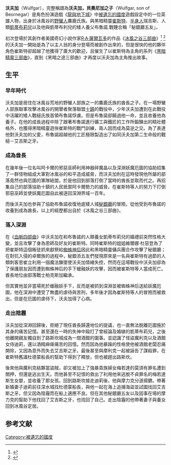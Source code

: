 
'''沃夫加'''（Wulfgar），完整稱謂為'''沃夫加，貝奧尼加之子'''（Wulfgar, son of Beornegar）是角色扮演遊戲《[[龍與地下城|龍與地下城]]》中[[被遺忘的國度|被遺忘的國度]]遊戲設定中的一位英雄人物，出身於冰風谷的[[野蠻人|野蠻人]]麋鹿氏族。與黑暗精靈[[崔斯特|崔斯特]]、[[半身人|半身人]]瑞吉斯、人類[[凱蒂布莉兒|凱蒂布莉兒]]以及他與凱蒂布利兒的矮人養父布魯諾.戰錘合稱「秘銀廳五友」。

初次登場於其創作者美國奇幻小說作家[[R·A·薩爾瓦多|R·A·薩爾瓦多]]的作品《[[冰風之谷三部曲|冰風之谷三部曲]]》<ref>{{Cite web |url=http://catalog.ebay.com/_W0QQ_fclsZ1QQ_pidZ2359494QQ_tabZ3QQ_uvidZ10000000000593398 |title=Thousand Orcs by R. A. Salvatore (2003)<!-- Bot generated title --> |accessdate=2013-05-17 |archive-date=2013-01-22 |archive-url=https://archive.is/20130122013649/http://catalog.ebay.com/_W0QQ_fclsZ1QQ_pidZ2359494QQ_tabZ3QQ_uvidZ10000000000593398 |dead-url=no }}</ref>
<ref>{{Cite web |url=http://catalog.ebay.com/The-Spine-of-the-World_0786914041_9780786914043_W0QQ_dl1ZBooksQQ_dl2ZBooksQQ_dl3ZBooksQQ_fclsZ1QQ_pidZ1666527QQ_tabZ3 |title=The Spine of the World by R. A. Salvatore (2000) |accessdate=2013-05-17 |archive-date=2013-01-21 |archive-url=https://archive.is/20130121213907/http://catalog.ebay.com/The-Spine-of-the-World_0786914041_9780786914043_W0QQ_dl1ZBooksQQ_dl2ZBooksQQ_dl3ZBooksQQ_fclsZ1QQ_pidZ1666527QQ_tabZ3 |dead-url=no }}</ref>的沃夫加一開始是為了以主人翁的身分登場而被創作出來的，但是很快的他的夥伴角色崔斯特卻超越了他獲得了廣大的歡迎，且催生了以崔斯特為主角的系列《[[黑暗精靈三部曲|黑暗精靈三部曲]]》，直到《黑暗之途三部曲》才再度以沃夫加為主角推出故事。

==生平==
===早年時代===
沃夫加是居住在冰風谷荒地的野蠻人部族之一的麋鹿氏族的酋長之子。在一場野蠻人部族聯軍攻擊冰風谷的開墾者聚落聯盟[[十鎮|十鎮]]的戰役中，少年沃夫加遭到在此戰役中活躍的矮人戰槌氏族首領布魯諾俘虜。但是布魯諾卻饒過他一命，並且收養他為養子。在他的成長過程中除了跟著布魯諾進行礦工與鐵匠的工作所鍛鍊出的精壯體格外，也獲得黑暗精靈遊俠崔斯特的戰鬥訓練，兩人因而成為莫逆之交。為了表達他對沃夫加的父愛，布魯諾超越他的工匠極限製造出了如同沃夫加第二生命般的戰槌－艾吉斯之牙。
===成為酋長===
在幾年後一位名叫阿卡爾的邪惡巫師利用神器碎魔晶以及深淵妖魔厄圖的協助招集了一群怪物組成大軍對冰風谷的和平造成威脅，而沃夫加則在這時發現他所屬的部落竟然也與厄圖的軍隊結盟。於是他回到部落打倒了當時的酋長並取而代之。再招集自己的部落協助十鎮的人民抵禦阿卡爾勢力的威脅。在崔斯特等人的努力下打倒邪惡巫師並使妖魔厄圖自此被逐回深淵界域一百年。

而後沃夫加也參與了協助布魯諾收復地底矮人城[[秘銀廳|秘銀廳]]的冒險。從他受到布魯諾的收養到成為酋長，以上的經歷都出自於《冰風之谷三部曲》。
===落入深淵===
在《[[血脈四部曲|血脈四部曲]]》中沃夫加在和布魯諾的人類養女凱蒂布莉兒的婚禮前突然性格大變，並且攻擊了身為恩師及好友的崔斯特。同時崔斯特的姐姐維爾娜·杜惡登為了把崔斯特這個叛徒抓來獻祭給[[蜘蛛神后|蜘蛛神后]]因此和黑暗精靈傭兵團合作攻擊了秘銀廳；在對抗入侵的卓爾族的過程中，秘銀添五友們發現原來是一名與崔斯特有過節的人類刺客恩崔立利用一個魔法鍊墜使沃夫加情緒失控，然而在這場戰役中沃夫加卻為了保護朋友因而遭到蜘蛛神后的手下蠟融妖的攻擊，因而被崔斯特等人當成死亡。酋長地位由部落戰士柏克斯加繼承。

但其實他並非當場死於蠟融妖手下，反而是被抓到深淵並被蜘蛛神后送給妖魔厄圖，他在深淵中遭受了無盡的虐待與苦刑，多年後才因為崔斯特等人的冒險而被救出，但是在厄圖的虐待下，沃夫加得了心病。

===走出陰霾===
沃夫加從深淵回歸後，拒絕了現任酋長歸還地位的提議，也一直無法脫離厄圖施於其身的痛苦記憶。甚至還在一時的失神中毆打了曾經論及婚嫁的凱蒂布莉兒，之後他離開親友獨自到了路斯坎城成為一間酒館的圍事。並認識了怪盜魔利克以及酒館女侍迪莉，還以酒精麻痺痛苦的回憶。然而因為他暴躁的性格使他被酒館老闆忍痛開除，又因為意外而失去艾吉斯之牙。最後甚至與摩利克一起被誣告了謀殺罪，在崔斯特舊識杜德蒙船長的幫助下得到了釋放，但也被趕出路斯坎。

後來他與魔利克結夥當盜賊，卻又被加上了強暴貴族婦女梅若達的莫須有罪名遭到關押，但還是逃出生天。而他甚至不記恨的救出了利用他來逃脫不貞罪名的梅若達斯生女嬰，並收養了那女孩。回到路斯坎接走迪莉後，他與摩力克分道揚鑣。帶著新婚妻子迪莉前往深水城找杜德蒙船長，與他一起在海上追捕海盜並試圖找回艾吉斯之牙。但又因為陰霾而在船上適應不良。但在其他秘銀廳五友以及因事在場的摩力克的幫助下他找回了艾吉斯之牙，也找回了自己。走出陰霾的他帶著妻子與養女回到冰風谷定居。

==参考文献==
{{reflist}}

[[Category:被遺忘的國度|Category:被遺忘的國度]]
